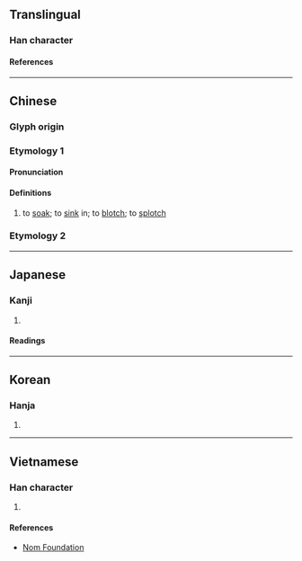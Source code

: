 {{character info}}
==Translingual==

===Han character===
{{Han char|rn=85|rad=水|as=06|sn=9|four=36100|canj=EWK|ids=⿰氵因}}

====References====
{{Han ref|kx=0619.230|dkj=17358|dj=1014.150|hdz=31607.050|uh=6D07}}

----

==Chinese==
{{zh-forms|alt=湮}}

===Glyph origin===
{{Han etym}}

===Etymology 1===

====Pronunciation====
{{zh-pron
|m=yīn
|c=jan1
|mc=y
|oc=y
|ma=
|cat=v
}}

====Definitions====
{{zh-hanzi}}

# to [[soak]]; to [[sink]] in; to [[blotch]]; to [[splotch]]

===Etymology 2===
{{zh-see|湮}}

----

==Japanese==

===Kanji===
{{ja-kanji|grade=|rs=水06}}

# {{rfdef|ja|sort=水06}}

====Readings====
{{ja-readings
|on=いん, えつ, えち
|kun=しずむ
}}

----

==Korean==

===Hanja===
{{ko-hanja|인}}

# {{rfdef|ko|sort=水06}}

----

==Vietnamese==

===Han character===
{{vi-readings|rs=水06|reading=nhân}}

# {{rfdef|vi|sort=水06}}

====References====
* [http://nomfoundation.org/common/nom_details.php?codepoint=6d07 Nom Foundation]
